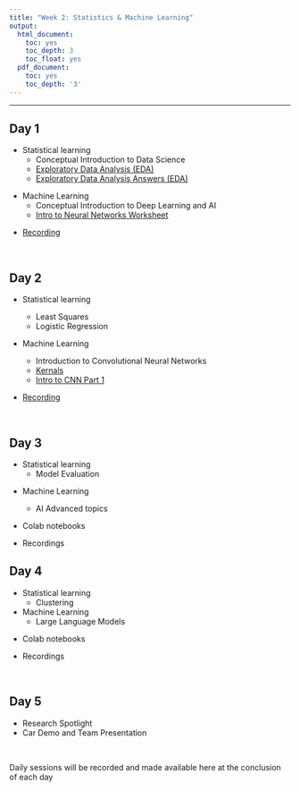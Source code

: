 ```yaml
---
title: "Week 2: Statistics & Machine Learning"
output:
  html_document:
    toc: yes
    toc_depth: 3
    toc_float: yes
  pdf_document:
    toc: yes
    toc_depth: '3'
---
```



---


## Day 1

* Statistical learning
  * Conceptual Introduction to Data Science
  * [Exploratory Data Analysis (EDA)](https://colab.research.google.com/drive/1JH1Hr6LhchmO8jg6kDqlKM5UC5y2TS5-?usp=sharing)
  * [Exploratory Data Analysis Answers (EDA)](https://colab.research.google.com/drive/1jDYvpN3ypmiRhykVRLuxDLPsJ7bGwvxA?usp=sharing)


<!-- *2022 material -->
<!--     * [Intro and History of Data Science](https://youtu.be/COsSe5On7D8) -->
<!--     * [Raw vs processed data](https://youtu.be/0wJHQw_fbOM) -->
<!--     * [Data science process: Step 0](https://youtu.be/ZObK1C3dN9Q) -->
<!--     * [Data science process: Steps 1-3](https://youtu.be/7mpfMitAzVA) -->
<!--     * [Statisical vs Computer Science Perspective](https://youtu.be/UuDUrM2E1vU) -->
<!--     * [Data science process: Step 4](https://youtu.be/YpnXWPVNS7Y) -->
<!--     * [Data science pitfalls and data science IRL](https://youtu.be/D_26luygCiM) -->
<!-- *2022 material -->


* Machine Learning
  * Conceptual Introduction to Deep Learning and AI
  * [Intro to Neural Networks Worksheet](https://docs.google.com/document/d/1G-b5UYmzaQaSzdd0rKham-z__88o9tbMm-fk-oWRwsU/edit?usp=sharing)

<!-- *2022 material -->
  <!-- * [Introduction to Deep Learning](https://www.dropbox.com/s/fv7u5d2h6pqekwn/2022-07-11_CELEHS_summerschool.pptx?dl=0) -->
<!-- *2022 material -->


  
* [Recording](https://harvard.zoom.us/rec/share/0yb8IVy-pb1KKI4_ZeXalgBXB1InqAUHyNxIo2ziPjUO-8qgX7oH6I1GGag5iuiw.9XymAgwQilDKhTjj)

<br>

## Day 2

* Statistical learning
  * Least Squares
  * Logistic Regression

  <!-- * Video clips -->
    <!-- * Intro to Least Squares -->
    <!-- * Ingredients of Statistical Learning -->
    <!-- * Least Squares Estimate -->
    <!-- * Logistic Regression -->
    <!-- * [Logistic Regression Part II] -->


* Machine Learning
  * Introduction to Convolutional Neural Networks
  * [Kernals](https://docs.google.com/spreadsheets/d/1zFR7_cw-FF0EFO00fJfI3YPL62xjc0Wdzw2_33cL4oo/edit?usp=sharing)
  * [Intro to CNN Part 1](https://colab.research.google.com/drive/1DCswFTNEzd_4uXQEAQD0Z6bSF5L9uCNM?usp=sharing)
  




  
* [Recording](https://harvard.zoom.us/rec/share/_VH_gOp2HNgDMH68CWWGUBsfbkisdEBWT9KH0rMYsxamwVP27d4Zn0Mz9GAsTlYt.YHsO_rWc1wF3dryF)
  

<br>

## Day 3

* Statistical learning
  * Model Evaluation

<!-- *2022 material -->
<!--     * [Intro and History of Data Science](https://youtu.be/COsSe5On7D8) -->
<!--     * [Raw vs processed data](https://youtu.be/0wJHQw_fbOM) -->
<!--     * [Data science process: Step 0](https://youtu.be/ZObK1C3dN9Q) -->
<!--     * [Data science process: Steps 1-3](https://youtu.be/7mpfMitAzVA) -->
<!--     * [Statisical vs Computer Science Perspective](https://youtu.be/UuDUrM2E1vU) -->
<!--     * [Data science process: Step 4](https://youtu.be/YpnXWPVNS7Y) -->
<!--     * [Data science pitfalls and data science IRL](https://youtu.be/D_26luygCiM) -->
<!-- *2022 material -->

* Machine Learning
  * AI Advanced topics



* Colab notebooks

  
  
* Recordings
  

## Day 4

* Statistical learning
  * Clustering



* Machine Learning
  * Large Language Models

<!-- <!-- general adversial networks --> 

* Colab notebooks

  
  
* Recordings
  

<br>

## Day 5
* Research Spotlight
* Car Demo and Team Presentation


   


<br>

Daily sessions will be recorded and made available here at the conclusion of each day



<br>


